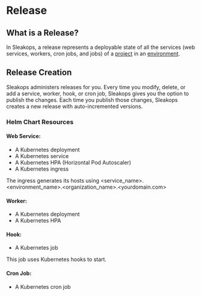 
# Release

## What is a Release?

In Sleakops, a release represents a deployable state of all the services (web services, workers, cron jobs, and jobs) of a [project](/project) in an [environment](/environment).

## Release Creation

Sleakops administers releases for you. Every time you modify, delete, or add a service, worker, hook, or cron job, Sleakops gives you the option to publish the changes. Each time you publish those changes, Sleakops creates a new release with auto-incremented versions.

### Helm Chart Resources

#### Web Service:

- A Kubernetes deployment
- A Kubernetes service
- A Kubernetes HPA (Horizontal Pod Autoscaler)
- A Kubernetes ingress

The ingress generates its hosts using <service_name>.<environment_name>.<organization_name>.<yourdomain\.com>

#### Worker:

- A Kubernetes deployment
- A Kubernetes HPA

#### Hook:

- A Kubernetes job

This job uses Kubernetes hooks to start.

#### Cron Job:

- A Kubernetes cron job
